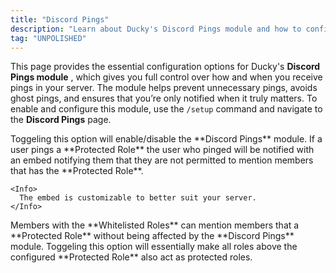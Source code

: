 ```yaml
---
title: "Discord Pings"
description: "Learn about Ducky's Discord Pings module and how to configure it."
tag: "UNPOLISHED"
---
```


This page provides the essential configuration options for Ducky's **Discord Pings module** , which gives you full control over how and when you receive pings in your server. The module helps prevent unnecessary pings, avoids ghost pings, and ensures that you’re only notified when it truly matters. To enable and configure this module, use the `/setup` command and navigate to the **Discord Pings** page.

<Steps>
  <Step title="Module Enabled" titleSize="h2">
    Toggeling this option will enable/disable the **Discord Pings** module.
  </Step>
  <Step title="Protected Roles" titleSize="h2">
    If a user pings a **Protected Role** the user who pinged will be notified with an embed notifying them that they are not permitted to mention members that has the **Protected Role**.

    <Info>
      The embed is customizable to better suit your server.
    </Info>
  </Step>
  <Step title="Whitelisted Roles" titleSize="h2">
    Members with the **Whitelisted Roles** can mention members that a **Protected Role** without being affected by the **Discord Pings** module.
  </Step>
  <Step title="Hierarchy Enabled" titleSize="h2">
    Toggeling this option will essentially make all roles above the configured **Protected Role** also act as protected roles.
  </Step>
</Steps>